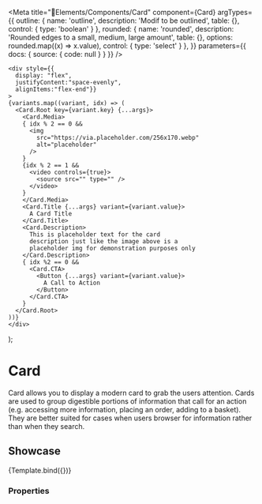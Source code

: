 
<Meta
  title="🧩Elements/Components/Card"
  component={Card}
  argTypes={{
    outline: {
      name: 'outline',
      description: 'Modif to be outlined',
      table: {},
      control: {
        type: 'boolean'
      }
    },
    rounded: {
      name: 'rounded',
      description: 'Rounded edges to a small, medium, large amount',
      table: {},
      options: rounded.map((x) => x.value),
      control: { type: 'select' }
    },
  }}
  parameters={{
      docs: {
          source: {
              code: null
          }
      }
  }}
/>

    <div style={{ 
      display: "flex", 
      justifyContent:"space-evenly", 
      alignItems:"flex-end"}}
    >
    {variants.map((variant, idx) => (
      <Card.Root key={variant.key} {...args}>
        <Card.Media>
        { idx % 2 == 0 && 
          <img
            src="https://via.placeholder.com/256x170.webp" 
            alt="placeholder" 
          />
        }
        {idx % 2 == 1 &&
          <video controls={true}>
            <source src="" type="" />
          </video>
        }
        </Card.Media>
        <Card.Title {...args} variant={variant.value}>
          A Card Title
        </Card.Title>
        <Card.Description>
          This is placeholder text for the card
          description just like the image above is a 
          placeholder img for demonstration purposes only
        </Card.Description>
        { idx %2 == 0 && 
          <Card.CTA>
            <Button {...args} variant={variant.value}>
              A Call to Action
            </Button>
          </Card.CTA>
        }
      </Card.Root>
    ))}
    </div>
);

# Card

Card allows you to display a modern card to grab the users attention. Cards are used to group digestible portions of information that call for an action (e.g. accessing more information, placing an order, adding to a basket). They are better suited for cases when users browser for information rather than when they search.

<!--You can customize variants changing the variables, more info in the [variables page](/docs/start--page)-->

## Showcase
<Canvas>
  <Story
    name="Card"
    args={{
      outline: false,
      disabled: false
    }}
    height="375px">
    {Template.bind({})}
  </Story>
</Canvas>

### Properties

<ArgsTable story="Card" of={Card} />

